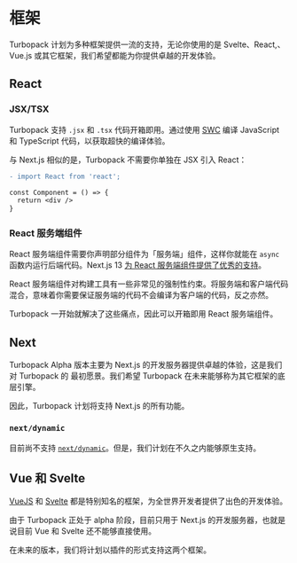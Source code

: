 # 框架

Turbopack 计划为多种框架提供一流的支持，无论你使用的是 Svelte、React,、Vue.js 或其它框架，我们希望都能为你提供卓越的开发体验。

## React

### JSX/TSX

Turbopack 支持 `.jsx` 和 `.tsx` 代码开箱即用。通过使用 [SWC](https://swc.rs/) 编译 JavaScript 和 TypeScript 代码，以获取超快的编译体验。

与 Next.js 相似的是，Turbopack 不需要你单独在 JSX 引入 React：

```diff filename="src/index.tsx"
- import React from 'react';

const Component = () => {
  return <div />
}
```

### React 服务端组件

React 服务端组件需要你声明部分组件为「服务端」组件，这样你就能在 `async` 函数内运行后端代码。Next.js 13 [为 React 服务端组件提供了优秀的支持](https://beta.nextjs.org/docs/rendering/server-and-client-components)。

React 服务端组件对构建工具有一些非常见的强制性约束。将服务端和客户端代码混合，意味着你需要保证服务端的代码不会编译为客户端的代码，反之亦然。

Turbopack 一开始就解决了这些痛点，因此可以开箱即用 React 服务端组件。

## Next

Turbopack Alpha 版本主要为 Next.js 的开发服务器提供卓越的体验，这是我们对 Turbopack 的 最初愿景。我们希望 Turbopack 在未来能够称为其它框架的底层引擎。

因此，Turbopack 计划将支持 Next.js 的所有功能。

### `next/dynamic`

目前尚不支持 [`next/dynamic`](https://nextjs.org/docs/advanced-features/dynamic-import)。但是，我们计划在不久之内能够原生支持。

## Vue 和 Svelte

[VueJS](https://vuejs.org/) 和 [Svelte](https://svelte.dev/) 都是特别知名的框架，为全世界开发者提供了出色的开发体验。

由于 Turbopack 正处于 alpha 阶段，目前只用于 Next.js 的开发服务器，也就是说目前 Vue 和 Svelte 还不能够直接使用。

在未来的版本，我们将计划以插件的形式支持这两个框架。
